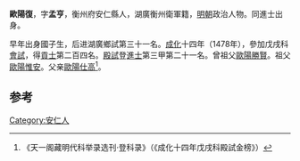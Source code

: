 '''歐陽復'''，字'''孟亨'''，衡州府安仁縣人，湖廣衡州衛軍籍，[[明朝|明朝]]政治人物。同進士出身。

早年出身國子生，后进湖廣鄉試第三十一名。[[成化|成化]]十四年（1478年），參加戊戌科[[會試|會試]]，得[[貢士|貢士]]第二百四名。[[殿試|殿試]]登[[進士|進士]]第三甲第二十一名。曾祖父[[歐陽勝賢|歐陽勝賢]]。祖父[[歐陽惟安|歐陽惟安]]。父亲[[歐陽仕高|歐陽仕高]]<ref>《天一阁藏明代科举录选刊·登科录》（《成化十四年戊戌科殿試金榜》）</ref>。

==参考==
{{reflist}}
{{明朝人物小作品}}
{{成化十四年戊戌科殿試金榜}}
{{DEFAULTSORT:Ouyang}}

[[Category:安仁人|Category:安仁人]]